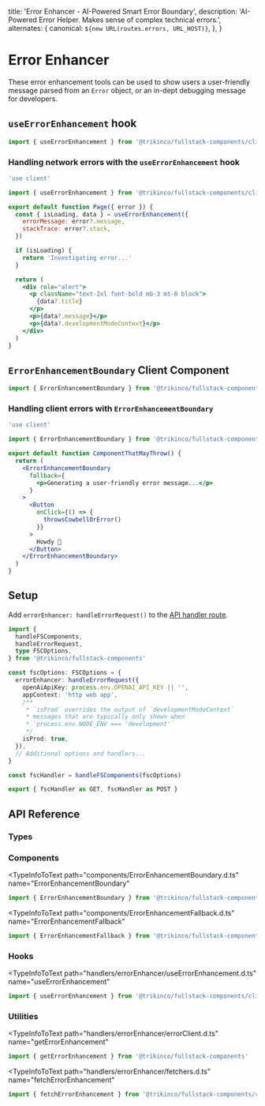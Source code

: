 
  title: 'Error Enhancer - AI-Powered Smart Error Boundary',
  description:
    'AI-Powered Error Helper. Makes sense of complex technical errors.',
  alternates: {
    canonical: `${new URL(routes.errors, URL_HOST)}`,
  },
}

# Error Enhancer

These error enhancement tools can be used to show users a user-friendly message parsed from an `Error` object, or an in-dept debugging message for developers.

## `useErrorEnhancement` hook

```jsx
import { useErrorEnhancement } from '@trikinco/fullstack-components/client'
```

### Handling network errors with the `useErrorEnhancement` hook

<ErrorHTTPPreview
  status={400}
  label="Live Example · HTTP `400 Bad Request`"
/>

<ErrorHTTPPreview
  status={401}
  label="Live Example · HTTP `401 Unauthorized`"
/>

<ErrorHTTPPreview
  status={403}
  label="Live Example · HTTP `403 Forbidden`"
/>

<ErrorHTTPPreview
  status={404}
  label="Live Example · HTTP `404 Not Found`"
/>

<ErrorHTTPPreview
  status={500}
  label="Live Example · HTTP `500 Internal Server Error`"
/>

<ErrorHTTPPreview
  status={503}
  label="Live Example · HTTP `503 Service Unavailable`"
/>

```jsx title="Client Component"
'use client'

import { useErrorEnhancement } from '@trikinco/fullstack-components/client'

export default function Page({ error }) {
  const { isLoading, data } = useErrorEnhancement({
    errorMessage: error?.message,
    stackTrace: error?.stack,
  })

  if (isLoading) {
    return 'Investigating error...'
  }

  return (
    <div role="alert">
      <p className="text-2xl font-bold mb-3 mt-0 block">
        {data?.title}
      </p>
      <p>{data?.message}</p>
      <p>{data?.developmentModeContext}</p>
    </div>
  )
}
```

## `ErrorEnhancementBoundary` Client Component

```jsx
import { ErrorEnhancementBoundary } from '@trikinco/fullstack-components/client'
```

### Handling client errors with `ErrorEnhancementBoundary`

<ClientErrors />

```jsx title="Client Component"
'use client'

import { ErrorEnhancementBoundary } from '@trikinco/fullstack-components/client'

export default function ComponentThatMayThrow() {
  return (
    <ErrorEnhancementBoundary
      fallback={
        <p>Generating a user-friendly error message...</p>
      }
    >
      <Button
        onClick={() => {
          throwsCowbellOrError()
        }}
      >
        Howdy 🤠
      </Button>
    </ErrorEnhancementBoundary>
  )
}
```

## Setup

Add `errorEnhancer: handleErrorRequest()` to the [API handler route](/docs/get-started/#setup).

```ts title="app/api/fsutils/[...fscomponents]/route.ts"
import {
  handleFSComponents,
  handleErrorRequest,
  type FSCOptions,
} from '@trikinco/fullstack-components'

const fscOptions: FSCOptions = {
  errorEnhancer: handleErrorRequest({
    openAiApiKey: process.env.OPENAI_API_KEY || '',
    appContext: 'http web app',
    /**
     * `isProd` overrides the output of `developmentModeContext`
     * messages that are typically only shown when
     * `process.env.NODE_ENV === 'development'`
     */
    isProd: true,
  }),
  // Additional options and handlers...
}

const fscHandler = handleFSComponents(fscOptions)

export { fscHandler as GET, fscHandler as POST }
```

## API Reference

### Types

<TypeInfoToText
  path="handlers/errorEnhancer/models.d.ts"
  name="ErrorParserOptions"
  description="Error enhancer API handler route options."
/>

<TypeInfoToText
  path="handlers/errorEnhancer/models.d.ts"
  name="ErrorEnhancementRequestBody"
  description="Error enhancer request body."
/>

<TypeInfoToText
  path="handlers/errorEnhancer/models.d.ts"
  name="ErrorEnhancementResponse"
  description="Error enhancer response body."
/>

<TypeInfoToText
  path="chatGptService.d.ts"
  name="ChatGptCompletionResponse"
  description="The response body for `getErrorEnhancement`."
/>

### Components

<TypeInfoToText
  path="components/ErrorEnhancementBoundary.d.ts"
  name="ErrorEnhancementBoundary"
>

```jsx
import { ErrorEnhancementBoundary } from '@trikinco/fullstack-components/client'
```

</TypeInfoToText>

<TypeInfoToText
  path="components/ErrorEnhancementFallback.d.ts"
  name="ErrorEnhancementFallbackProps"
/>

<TypeInfoToText
  path="components/ErrorEnhancementFallback.d.ts"
  name="ErrorEnhancementFallback"
>

```jsx
import { ErrorEnhancementFallback } from '@trikinco/fullstack-components/client'
```

</TypeInfoToText>

### Hooks

<TypeInfoToText
  path="handlers/errorEnhancer/useErrorEnhancement.d.ts"
  name="useErrorEnhancement"
>

```jsx
import { useErrorEnhancement } from '@trikinco/fullstack-components/client'
```

</TypeInfoToText>

### Utilities

<TypeInfoToText
  path="handlers/errorEnhancer/errorClient.d.ts"
  name="getErrorEnhancement"
>

```jsx
import { getErrorEnhancement } from '@trikinco/fullstack-components'
```

</TypeInfoToText>

<TypeInfoToText
  path="handlers/errorEnhancer/fetchers.d.ts"
  name="fetchErrorEnhancement"
>

```jsx
import { fetchErrorEnhancement } from '@trikinco/fullstack-components/client'
```

</TypeInfoToText>
